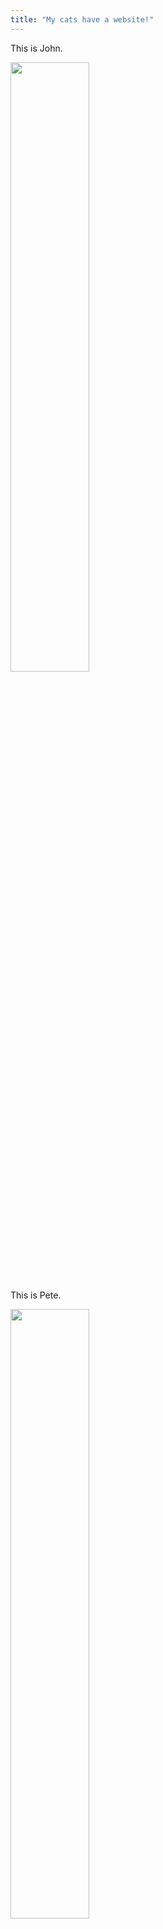 ```yaml
---
title: "My cats have a website!"
---
```


This is John.

<img src="files/john.jpg" style="width:50%">

This is Pete.

<img src="files/pete.jpg" style="width:50%">

They are brothers!

<img src="files/brother_kitties.jpg" style="width:50%">
